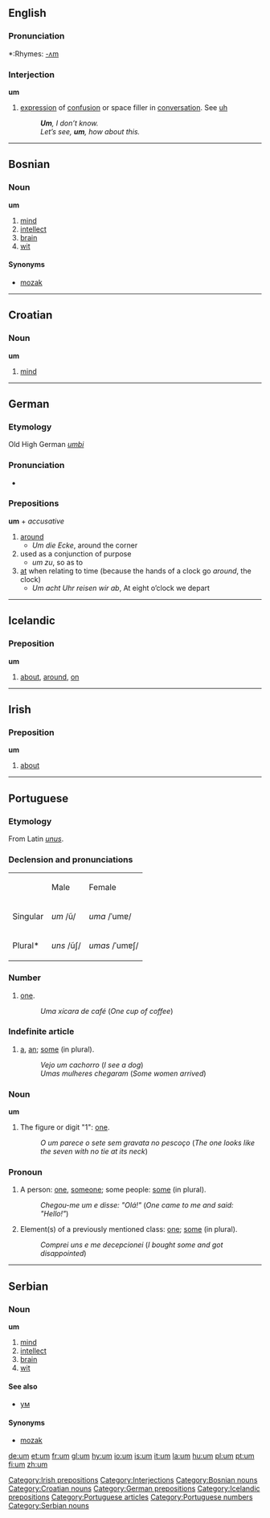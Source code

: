 {{see|'um}}
==English==

===Pronunciation===
*:Rhymes: [[Rhymes:English:-ʌm|-ʌm]]

===Interjection===
'''um'''
# [[expression]] of [[confusion]] or space filler in [[conversation]]. See [[uh]]
#:'''''Um''', I don’t know.''
#:''Let’s see, '''um''', how about this.''

----

==Bosnian==
===Noun===
'''um''' {{m}}
#[[mind]]
#[[intellect]]
#[[brain]]
#[[wit]]
====Synonyms====
*[[mozak#Bosnian|mozak]]

----

==Croatian==
===Noun===
'''um'''

#[[mind]]

----

==German==
===Etymology===
Old High German ''[[umbi]]''
===Pronunciation===
*{{SAMPA|/um/}}
===Prepositions===
'''um''' + ''accusative''
#[[around]]
#*''Um die Ecke'', around the corner
#used as a conjunction of purpose
#*''um zu'', so as to
#[[at]] when relating to time (because the hands of a clock go ''around'', the clock)
#*''Um acht Uhr reisen wir ab'', At eight o’clock we depart

----

==Icelandic==
===Preposition===
'''um'''
# [[about]], [[around]], [[on]]

----

==Irish==
===Preposition===
'''um'''

# [[about]]

----

==Portuguese==
===Etymology===
From Latin ''[[unus]]''.
===Declension and pronunciations===
{| border="1"

|-
|
|Male
|Female

|-
|Singular
|''um'' /ũ/
|''uma'' /ˈumɐ/

|-
|Plural*
|''uns'' /ũʃ/
|''umas'' /ˈumɐʃ/

|}

===Number===
# [[one]].
#:''Uma xícara de café'' (''One cup of coffee'')

===Indefinite article===
# [[a]], [[an]]; [[some]] (in plural).
#:''Vejo um cachorro'' (''I see a dog'')
#:''Umas mulheres chegaram'' (''Some women arrived'')

===Noun===
'''um''' {{m}}
# The figure or digit "1": [[one]].
#:''O um parece o sete sem gravata no pescoço'' (''The one looks like the seven with no tie at its neck'')

===Pronoun===
# A person: [[one]], [[someone]]; some people: [[some]] (in plural).
#:''Chegou-me um e disse: "Olá!"'' (''One came to me and said: "Hello!"'')
# Element(s) of a previously mentioned class: [[one]]; [[some]] (in plural).
#:''Comprei uns e me decepcionei'' (''I bought some and got disappointed'')


----

==Serbian==
===Noun===
'''um''' {{m}}
#[[mind]]
#[[intellect]]
#[[brain]]
#[[wit]]
====See also====
*[[ум#Serbian|ум]]
====Synonyms====
*[[mozak#Serbian|mozak]]

[[Category:Irish prepositions]]
[[Category:Interjections]]
[[Category:Bosnian nouns]]
[[Category:Croatian nouns]]
[[Category:German prepositions]]
[[Category:Icelandic prepositions]]
[[Category:Portuguese articles]]
[[Category:Portuguese numbers]]
[[Category:Serbian nouns]]

[[de:um]]
[[et:um]]
[[fr:um]]
[[gl:um]]
[[hy:um]]
[[io:um]]
[[is:um]]
[[it:um]]
[[la:um]]
[[hu:um]]
[[pl:um]]
[[pt:um]]
[[fi:um]]
[[zh:um]]